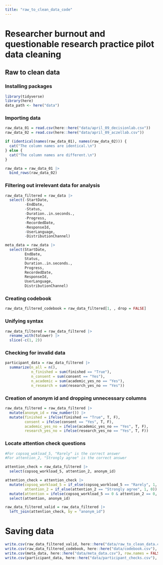 ```yaml
---
title: "raw_to_clean_data_code"
---
```


# Researcher burnout and questionable research practice pilot data cleaning

## Raw to clean data

### Installing packages

```r
library(tidyverse)
library(here)
data_path <- here("data")
```

### Importing data

```r
raw_data_01 = read.csv(here::here("data/april_09_decisionlab.csv"))
raw_data_02 = read.csv(here::here("data/april_09_aczellab.csv"))

if (identical(names(raw_data_01), names(raw_data_02))) {
  cat("The column names are identical.\n")
} else {
  cat("The column names are different.\n")
}

raw_data = raw_data_01 |> 
  bind_rows(raw_data_02)
```

### Filtering out irrelevant data for analysis

```r
raw_data_filtered = raw_data |> 
  select(-StartDate, 
         -EndDate,
         -Status,
         -Duration..in.seconds.,
         -Progress,
         -RecordedDate,
         -ResponseId,
         -UserLanguage,
         -DistributionChannel)

meta_data = raw_data |> 
  select(StartDate, 
         EndDate,
         Status,
         Duration..in.seconds.,
         Progress,
         RecordedDate,
         ResponseId,
         UserLanguage,
         DistributionChannel)
```

### Creating codebook

```r
raw_data_filtered_codebook = raw_data_filtered[1, , drop = FALSE]
```

### Unifying syntax

```r
raw_data_filtered = raw_data_filtered |> 
  rename_with(tolower) |> 
  slice(-c(1, 2))
```

### Checking for invalid data

```r
participant_data = raw_data_filtered |> 
  summarize(n_all = n(),
            n_finished = sum(finished == "True"),
            n_consent = sum(consent == "Yes"),
            n_academic = sum(academic_yes_no == "Yes"),
            n_research = sum(research_yes_no == "Yes"))
```

### Creation of anonym id and dropping unnecessary columns

```r
raw_data_filtered = raw_data_filtered |> 
  mutate(anonym_id = row_number()) |> 
  mutate(finished = ifelse(finished == "True", T, F),
         consent = ifelse(consent == "Yes", T, F),
         academic_yes_no = ifelse(academic_yes_no == "Yes", T, F),
         research_yes_no = ifelse(research_yes_no == "Yes", T, F))
```

### Locate attention check questions

```r
#For copsoq_wokload_5, "Rarely" is the correct answer
#For attention_2, "Strongly agree" is the correct answer

attention_check = raw_data_filtered |> 
  select(copsoq_workload_5, attention_2, anonym_id)

attention_check = attention_check |> 
  mutate(copsoq_workload_5 = if_else(copsoq_workload_5 == "Rarely", 1, 0),
         attention_2 = if_else(attention_2 == "Strongly agree", 1, 0)) |> 
  mutate(attention = ifelse(copsoq_workload_5 == 0 & attention_2 == 0, "Failed", "Passed")) |> 
  select(attention, anonym_id)

raw_data_filtered_valid = raw_data_filtered |> 
  left_join(attention_check, by = "anonym_id")
```

# Saving data

```r
write.csv(raw_data_filtered_valid, here::here("data/raw_to_clean_data.csv"), row.names = FALSE)
write.csv(raw_data_filtered_codebook, here::here("data/codebook.csv"), row.names = FALSE)
write.csv(meta_data, here::here("data/meta_data.csv"), row.names = FALSE)
write.csv(participant_data, here::here("data/participant_checks.csv"), row.names = FALSE)
```
